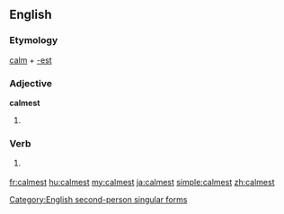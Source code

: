 ==English==

===Etymology===
[[calm]] + [[-est]]

===Adjective===
'''calmest'''

# {{superlative of|calm}}

===Verb===
{{en-verb form}}

# {{context|archaic|lang=en}} {{form of|Second-person singular simple present form|calm}}

[[Category:English second-person singular forms]]

[[fr:calmest]]
[[hu:calmest]]
[[my:calmest]]
[[ja:calmest]]
[[simple:calmest]]
[[zh:calmest]]